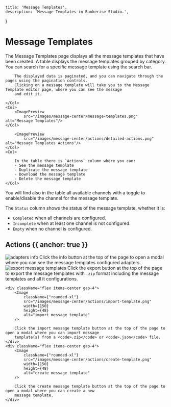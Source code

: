 
    title: 'Message Templates',
    description: 'Message Templates in Bankerise Studio.',
}

# Message Templates
<Row>
    <Col>
        The Message Templates page displays all the message templates that have been created.
        A table displays the message templates grouped by category. You can search for a specific message template using
        the search bar.

        The displayed data is paginated, and you can navigate through the pages using the pagination controls.
        Clicking on a message template will take you to the Message Template editor page, where you can see the message
        and edit it.

    </Col>
    <Col>
        <ImagePreview
            src="/images/message-center/message-templates.png" alt="Message Templates"/>
    </Col>
</Row>

<Row>
    <Col>

        <ImagePreview
            src="/images/message-center/actions/detailed-actions.png" alt="Message Templates Actions"/>
    </Col>
    <Col>

        In the table there is `Actions` column where you can:
        - See the message template
        - Duplicate the message template
        - Download the message template
        - Delete the message template
    </Col>
</Row>

You will find also in the table all available channels with a toggle to enable/disable the channel for the message template.

The `Status` column shows the status of the message template, whether it is:

- `Completed` when all channels are configured.
- `Incomplete` when at least one channel is not configured.
- `Empty` when no channel is configured.

## Actions {{ anchor: true }}

<div className="flex flex-col">
    <div className="flex items-center gap-4">
        <Image
            className={"rounded-xl"}
            src="/images/message-center/actions/info.png"
            width={48}
            height={48}
            alt="adapters info"
        />
        Click the info button at the top of the page to open a modal where you can see the message templates configured
        adapters.
    </div>
    <div className="flex items-center gap-4">
        <Image
            className={"rounded-xl"}
            src="/images/message-center/actions/export.png"
            width={48}
            height={48}
            alt="export message templates"
        />
        Click the export button at the top of the page to export the message templates with <code>.zip</code> format
        including the message templates and all it configurations.
    </div>

    <div className="flex items-center gap-4">
        <Image
            className={"rounded-xl"}
            src="/images/message-center/actions/import-template.png"
            width={150}
            height={48}
            alt="import message template"
        />

        Click the import message template button at the top of the page to open a modal where you can import message
        template(s) from a <code>.zip</code> or <code>.json</code> file.
    </div>
    <div className="flex items-center gap-4">
        <Image
            className={"rounded-xl"}
            src="/images/message-center/actions/create-template.png"
            width={150}
            height={48}
            alt="create message template"
        />

        Click the create message template button at the top of the page to open a modal where you can create a new
        message template.
    </div>

</div>


